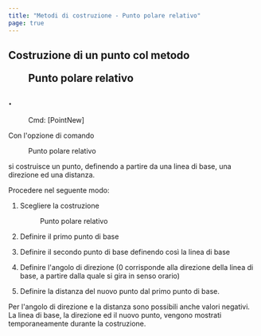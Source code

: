 ```yaml
---
title: "Metodi di costruzione - Punto polare relativo"
page: true
---
```

## Costruzione di un punto col metodo  <Menu>Punto polare relativo</Menu> .
 <Menu> Cmd: [PointNew] </Menu> 

Con l&#39;opzione di comando  <Menu>Punto polare relativo</Menu>  si costruisce un punto, definendo a partire da una linea di base, una direzione ed una distanza.

Procedere nel seguente modo:

1. Scegliere la costruzione <Menu>Punto polare relativo</Menu> 
2. Definire il primo punto di base

3. Definire il secondo punto di base definendo cos&#236; la linea di base

4. Definire l&#39;angolo di direzione (0 corrisponde alla direzione della linea di base, a partire dalla quale si gira in senso orario)

5. Definire la distanza del nuovo punto dal primo punto di base.




<Success>
Per l&#39;angolo di direzione e la distanza sono possibili anche valori negativi.
La linea di base, la direzione ed il nuovo punto, vengono mostrati temporaneamente durante la costruzione.
</Success>
